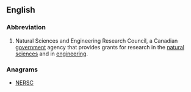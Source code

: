 ==English==
{{wikipedia}}

===Abbreviation===
{{rfc-header|Abbreviation}}
{{head|en|abbreviation}}

# {{label|en|Canada}} Natural Sciences and Engineering Research Council, a Canadian [[government]] agency that provides grants for research in the [[natural science]]s and in [[engineering]].

===Anagrams===
* [[NERSC#English|NERSC]]